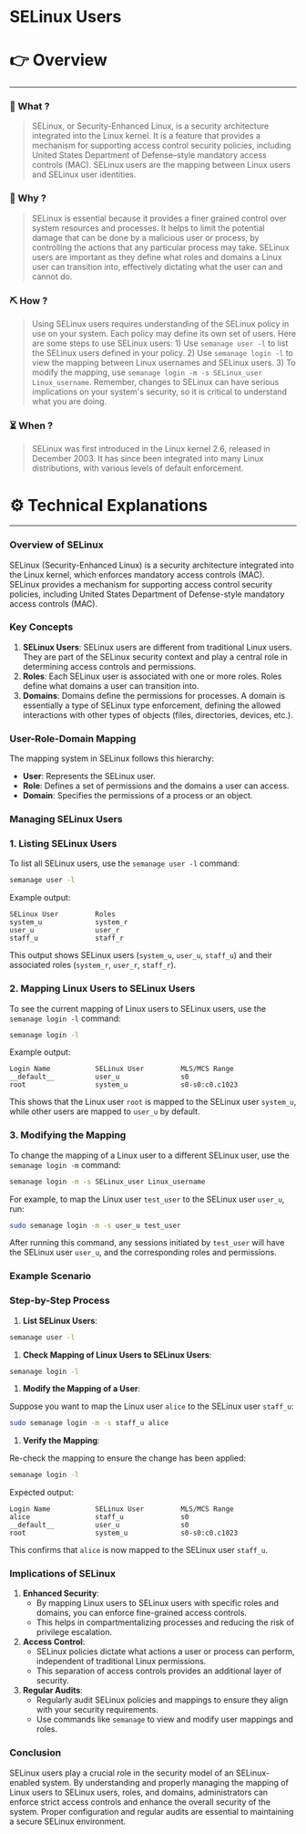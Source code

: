 # SELinux Users


# 👉 Overview

---

### 👀 What ?

> SELinux, or Security-Enhanced Linux, is a security architecture integrated into the Linux kernel. It is a feature that provides a mechanism for supporting access control security policies, including United States Department of Defense–style mandatory access controls (MAC). SELinux users are the mapping between Linux users and SELinux user identities.
> 

### 🧐 Why ?

> SELinux is essential because it provides a finer grained control over system resources and processes. It helps to limit the potential damage that can be done by a malicious user or process, by controlling the actions that any particular process may take. SELinux users are important as they define what roles and domains a Linux user can transition into, effectively dictating what the user can and cannot do.
> 

### ⛏️ How ?

> Using SELinux users requires understanding of the SELinux policy in use on your system. Each policy may define its own set of users. Here are some steps to use SELinux users: 1) Use `semanage user -l` to list the SELinux users defined in your policy. 2) Use `semanage login -l` to view the mapping between Linux usernames and SELinux users. 3) To modify the mapping, use `semanage login -m -s SELinux_user Linux_username`. Remember, changes to SELinux can have serious implications on your system's security, so it is critical to understand what you are doing.
> 

### ⏳ When ?

> SELinux was first introduced in the Linux kernel 2.6, released in December 2003. It has since been integrated into many Linux distributions, with various levels of default enforcement.
> 

# ⚙️ Technical Explanations

---

### Overview of SELinux

SELinux (Security-Enhanced Linux) is a security architecture integrated into the Linux kernel, which enforces mandatory access controls (MAC). SELinux provides a mechanism for supporting access control security policies, including United States Department of Defense-style mandatory access controls (MAC).

### Key Concepts

1. **SELinux Users**: SELinux users are different from traditional Linux users. They are part of the SELinux security context and play a central role in determining access controls and permissions.
2. **Roles**: Each SELinux user is associated with one or more roles. Roles define what domains a user can transition into.
3. **Domains**: Domains define the permissions for processes. A domain is essentially a type of SELinux type enforcement, defining the allowed interactions with other types of objects (files, directories, devices, etc.).

### User-Role-Domain Mapping

The mapping system in SELinux follows this hierarchy:

- **User**: Represents the SELinux user.
- **Role**: Defines a set of permissions and the domains a user can access.
- **Domain**: Specifies the permissions of a process or an object.

### Managing SELinux Users

### 1. Listing SELinux Users

To list all SELinux users, use the `semanage user -l` command:

```bash
semanage user -l

```

Example output:

```
SELinux User         Roles
system_u             system_r
user_u               user_r
staff_u              staff_r

```

This output shows SELinux users (`system_u`, `user_u`, `staff_u`) and their associated roles (`system_r`, `user_r`, `staff_r`).

### 2. Mapping Linux Users to SELinux Users

To see the current mapping of Linux users to SELinux users, use the `semanage login -l` command:

```bash
semanage login -l

```

Example output:

```
Login Name           SELinux User         MLS/MCS Range
__default__          user_u               s0
root                 system_u             s0-s0:c0.c1023

```

This shows that the Linux user `root` is mapped to the SELinux user `system_u`, while other users are mapped to `user_u` by default.

### 3. Modifying the Mapping

To change the mapping of a Linux user to a different SELinux user, use the `semanage login -m` command:

```bash
semanage login -m -s SELinux_user Linux_username

```

For example, to map the Linux user `test_user` to the SELinux user `user_u`, run:

```bash
sudo semanage login -m -s user_u test_user

```

After running this command, any sessions initiated by `test_user` will have the SELinux user `user_u`, and the corresponding roles and permissions.

### Example Scenario

### Step-by-Step Process

1. **List SELinux Users**:

```bash
semanage user -l

```

1. **Check Mapping of Linux Users to SELinux Users**:

```bash
semanage login -l

```

1. **Modify the Mapping of a User**:

Suppose you want to map the Linux user `alice` to the SELinux user `staff_u`:

```bash
sudo semanage login -m -s staff_u alice

```

1. **Verify the Mapping**:

Re-check the mapping to ensure the change has been applied:

```bash
semanage login -l

```

Expected output:

```
Login Name           SELinux User         MLS/MCS Range
alice                staff_u              s0
__default__          user_u               s0
root                 system_u             s0-s0:c0.c1023

```

This confirms that `alice` is now mapped to the SELinux user `staff_u`.

### Implications of SELinux

1. **Enhanced Security**:
    - By mapping Linux users to SELinux users with specific roles and domains, you can enforce fine-grained access controls.
    - This helps in compartmentalizing processes and reducing the risk of privilege escalation.
2. **Access Control**:
    - SELinux policies dictate what actions a user or process can perform, independent of traditional Linux permissions.
    - This separation of access controls provides an additional layer of security.
3. **Regular Audits**:
    - Regularly audit SELinux policies and mappings to ensure they align with your security requirements.
    - Use commands like `semanage` to view and modify user mappings and roles.

### Conclusion

SELinux users play a crucial role in the security model of an SELinux-enabled system. By understanding and properly managing the mapping of Linux users to SELinux users, roles, and domains, administrators can enforce strict access controls and enhance the overall security of the system. Proper configuration and regular audits are essential to maintaining a secure SELinux environment.
